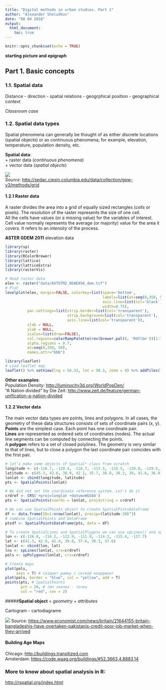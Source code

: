```yaml
---
title: "Digital methods in urban studies. Part 1"
author: "Alexander Sheludkov"
date: "08 04 2018"
output: 
  html_document:
    toc: true
---
```


```r
knitr::opts_chunk$set(echo = TRUE)
```

**starting picture and epigraph**

## Part 1. Basic concepts
### 1.1. Spatial data

Distance - direction - spatial relations - geogrphical position - geographical context

*Classroom case*

### 1.2. Spatial data types

Spatial phenomena can generally be thought of as either discrete locations (spatial objects) or as continuous phenomena, for example, elevation, temperature, population density, etc.

**Spatial data**:  
+ raster data (*continuous phenomena*)  
+ vector data (*spatial objects*)

![](resources/grid_prop.gif)  
*Source*: <http://sedac.ciesin.columbia.edu/data/collection/gpw-v3/methods/grid>

#### 1.2.1 Raster data

A raster divides the area into a grid of equally sized rectangles (*cells* or pixels). The *resolution* of the raster represents the size of one cell.  
All the cells have values (or a missing value) for the variables of interest.  
Cell value normally represents the average (or majority) value for the area it covers. It refers to an *intensity* of the process.

**ASTER GDEM 2011** elevation data

```r

library(sp)
library(raster)
library(RColorBrewer)
library(lattice)
library(latticeExtra)
library(rasterVis)

# Read raster data
elev <- raster("data/ASTGTM2_N58E056_dem.tif")
# Plot 
levelplot(elev, margin=FALSE, colorkey=list(space='bottom',
                                            labels=list(at=seq(0,350, 50), font=4),
                                            axis.line=list(col='black'),
                                            width=0.75),    
          par.settings=list(strip.border=list(col='transparent'),
                            strip.background=list(col='transparent'),
                            axis.line=list(col='transparent')),
          xlab = NULL,
          ylab = NULL,
          scales=list(draw=FALSE),
          col.regions=colorRampPalette(rev(brewer.pal(8, 'RdYlGn'))[1:7]), 
          alpha.regions = 0.7,
          at=seq(0,350, 50),
          names.attr="bbb")

```

```r
library(leaflet)
# Load leaflet map
leaflet() %>% setView(lng = 56.33, lat = 58.3, zoom = 9) %>% addTiles()

```
<style></style>

**Other examples**:  
Population Density: <http://luminocity3d.org/WorldPopDen/>  
"A Nation divided" by Die Zeit:   <http://www.zeit.de/feature/german-unification-a-nation-divided>

#### 1.2.2 Vector data

The main vector data types are points, lines and polygons. In all cases, the geometry of these data structures consists of sets of coordinate pairs (x, y). **Points** are the simplest case. Each point has one coordinate pair.  
**Lines** are represented as ordered sets of coordinates (nodes). The actual line segments can be computed by connecting the points.  
A **polygon** refers to a set of closed polylines. The geometry is very similar to that of lines, but to close a polygon the last coordinate pair coincides with the first pair.

```r
# let’s make some objects of Spatial* class from scratch
longitude <- c(-116.7, -120.4, -116.7, -113.5, -115.5, -120.8, -119.5, -113.7, -113.7, -110.7)
latitude <- c(45.3, 42.6, 38.9, 42.1, 35.7, 38.9, 36.2, 39, 41.6, 36.9)
lonlat <- cbind(longitude, latitude)
pts <- SpatialPoints(lonlat)

# We did not set the coordinate reference system. Let's do it
crdref <- CRS('+proj=longlat +datum=WGS84')
pts <- SpatialPoints(coords = lonlat, proj4string = crdref)

# We can use SpatialPoints object to create SpatialPintsDataFrame
df <- data.frame(ID=1:nrow(lonlat), precip=(latitude-30)^3)
# combine SpatialPoints and DataFrame 
ptsdf <- SpatialPointsDataFrame(pts, data = df)

# To create SpatialLines and SpatialPlygons we can use spLines() and spPlolygons() (from raster package)
lon <- c(-116.8, -114.2, -112.9, -111.9, -114.2, -115.4, -117.7)
lat <- c(41.3, 42.9, 42.4, 39.8, 37.6, 38.3, 37.6)
lonlat <- cbind(lon, lat)
lns <- spLines(lonlat, crs=crdref)
pols <- spPolygons(lonlat, crs=crdref)

# Create maps
plot(pols,
     axes = T) # создает рамку с сеткой координат
plot(pols, border = "blue", col = "yellow", add = T)
points(pts, # SpatialPoints 
       pch = 20, # тип значка - точка
       col = "red", cex = 2)
```

#####**Spatial object** = *geometry* + *attributes*  

Cartogram - cartodiagrame  

![](resources/London.png)
Source: <https://www.economist.com/news/britain/21644155-britain-bangladeshis-have-overtaken-pakistanis-credit-poor-job-market-when-they-arrived>  

#### Building Age Maps
Chicago: <http://buildings.transitized.com>  
Amsterdam: <https://code.waag.org/buildings/#52.3663,4.8883,14>



### More to know about spatial analysis in R:

<http://rspatial.org/index.html>
